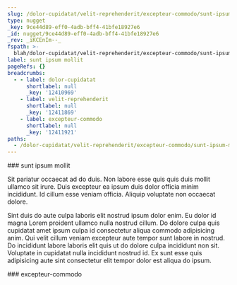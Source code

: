 ```yaml
---
slug: /dolor-cupidatat/velit-reprehenderit/excepteur-commodo/sunt-ipsum-mollit
type: nugget
_key: 9ce44d89-eff0-4adb-bff4-41bfe18927e6
_id: nugget/9ce44d89-eff0-4adb-bff4-41bfe18927e6
_rev: _iKCEnIm--_
fspath: >-
  blah/dolor-cupidatat/velit-reprehenderit/excepteur-commodo/sunt-ipsum-mollit.md
label: sunt ipsum mollit
pageRefs: {}
breadcrumbs:
  - - label: dolor-cupidatat
      shortlabel: null
      _key: '12410969'
    - label: velit-reprehenderit
      shortlabel: null
      _key: '12411869'
    - label: excepteur-commodo
      shortlabel: null
      _key: '12411921'
paths:
  - /dolor-cupidatat/velit-reprehenderit/excepteur-commodo/sunt-ipsum-mollit
---
```


<NuggetArea>
<Nugget slug="/dolor-cupidatat/velit-reprehenderit/excepteur-commodo/sunt-ipsum-mollit" type="nugget" _key="9ce44d89-eff0-4adb-bff4-41bfe18927e6" _id="nugget/9ce44d89-eff0-4adb-bff4-41bfe18927e6" _rev="_iKCEnIm--_" fspath="blah/dolor-cupidatat/velit-reprehenderit/excepteur-commodo/sunt-ipsum-mollit.md" label="sunt ipsum mollit" paths="/dolor-cupidatat/velit-reprehenderit/excepteur-commodo/sunt-ipsum-mollit">
<NuggetBody>
### sunt ipsum mollit

Sit pariatur occaecat ad do duis. Non labore esse quis quis duis mollit ullamco sit irure. Duis excepteur ea ipsum duis dolor officia minim incididunt. Id cillum esse veniam officia. Aliquip voluptate non occaecat dolore.

Sint duis do aute culpa laboris elit nostrud ipsum dolor enim. Eu dolor id magna Lorem proident ullamco nulla nostrud cillum. Do dolore culpa quis cupidatat amet ipsum culpa id consectetur aliqua commodo adipisicing anim. Qui velit cillum veniam excepteur aute tempor sunt labore in nostrud. Do incididunt labore laboris elit quis ut do dolore culpa incididunt non sit. Voluptate in cupidatat nulla incididunt nostrud id. Ex sunt esse quis adipisicing aute sint consectetur elit tempor dolor est aliqua do ipsum.

</NuggetBody>
<Breadcrumbs>
<Crumbs>
<Crumb _key="12410969" label="dolor-cupidatat" /><Crumb _key="12411869" label="velit-reprehenderit" /><Crumb _key="12411921" label="excepteur-commodo" />
</Crumbs>
</Breadcrumbs>
</Nugget>

<NuggetsInbound>
</NuggetsInbound>
<NuggetsOutbound>
</NuggetsOutbound>
</NuggetArea>
<PassagesInbound>
<Passage direction="inbound" type="passage" _key="12411921" _id="passage/12411921" _rev="_iKCEnIi---" label="excepteur-commodo" passage="excepteur-commodo" fspath="blah/dolor-cupidatat/velit-reprehenderit/excepteur-commodo" paths="/dolor-cupidatat/velit-reprehenderit/excepteur-commodo" slug="/dolor-cupidatat/velit-reprehenderit/excepteur-commodo">
<NuggetBody>
### excepteur-commodo

</NuggetBody>
<Breadcrumbs>
<Crumbs>
<Crumb _key="12410969" label="dolor-cupidatat" /><Crumb _key="12411869" label="velit-reprehenderit" />
</Crumbs>
</Breadcrumbs>
</Passage>

</PassagesInbound>
<PassagesOutbound>
</PassagesOutbound>